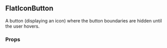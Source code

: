 

<Meta
  decorators={[withKnobs]}
  component={FlatIconButton}
  title="Buttons|FlatIconButton"
/>

<div style={{ position: 'relative', bottom: '20px' }}>

  ## FlatIconButton

  A button (displaying an icon) where the button boundaries are hidden until the user hovers.

  ### Props

  <div style={{ position: 'relative', bottom: '20px' }}>
    <Props of={FlatIconButton} />
  </div>

</div>
